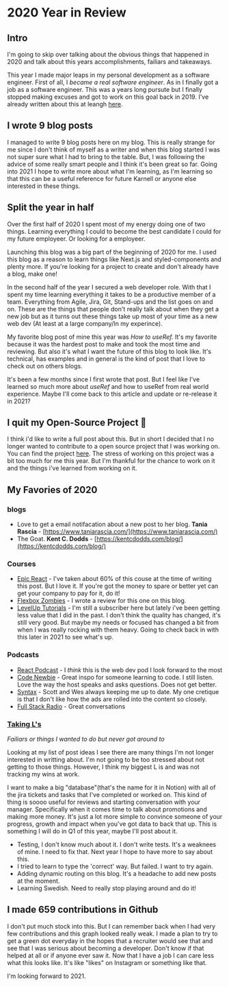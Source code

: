 # 2020 Year in Review

## Intro

I'm going to skip over talking about the obvious things that happened
in 2020 and talk about this years accomplishments, failiars and
takeaways.

This year I made major leaps in my personal development as a software
engineer. First of all, I _became a real software engineer_. As in I
finally got a job as a software engineer. This was a years long
pursute but I finally stopped making excuses and got to work on this
goal back in 2019. I've already written about this at leangh
[here](https://karnellschultz.com/blog/howibecameadeveloper).

## I wrote 9 blog posts

I managed to write 9 blog posts here on my blog. This is really
strange for me since I don't think of myself as a writer and when this
blog started I was not super sure what I had to bring to the table.
But, I was following the advice of some really smart people and I
think it's been great so far. Going into 2021 I hope to write more
about what I'm learning, as I'm learning so that this can be a useful
reference for future Karnell or anyone else interested in these
things.

## Split the year in half

Over the first half of 2020 I spent most of my energy doing one of two
things. Learning everything I could to become the best candidate I
could for my future employeer. Or looking for a employeer.

Launching this blog was a big part of the beginning of 2020 for me. I
used this blog as a reason to learn things like Next.js and
styled-components and plenty more. If you're looking for a project to
create and don't already have a blog, make one!

In the second half of the year I secured a web developer role. With
that I spent my time learning everything it takes to be a productive
member of a team. Everything from Agile, Jira, Git, Stand-ups and the
list goes on and on. These are the things that people don't really
talk about when they get a new job but as it turns out these things
take up most of your time as a new web dev (At least at a large
company/In my experince).

My favorite blog post of mine this year was _How to useRef._ It's my
favorite because it was the hardest post to make and took the most
time and reviewing. But also it's what I want the future of this blog
to look like. It's technical, has examples and in general is the kind
of post that I love to check out on others blogs.

It's been a few months since I first wrote that post. But I feel like
I've learned so much more about _useRef_ and how to useRef from real
world experience. Maybe I'll come back to this article and update or
re-release it in 2021?

## I quit my Open-Source Project 🧼

I think i'd like to write a full post about this. But in short I
decided that I no longer wanted to contribute to a open source project
that I was working on. You can find the project
[here](http://titco.org/taft-data-collection-tool/). The stress of
working on this project was a bit too much for me this year. But I'm
thankful for the chance to work on it and the things i've learned from
working on it.

## My Favories of 2020

### blogs

- Love to get a email notifacation about a new post to her blog.
  **Tania Rascia** -
  [https://www.taniarascia.com/](https://www.taniarascia.com/)
- The Goat. **Kent C. Dodds** -
  [https://kentcdodds.com/blog/](https://kentcdodds.com/blog/)

### Courses

- [Epic React](https://epicreact.dev) - I've taken about 60% of this
  couse at the time of writing this post. But I love it. If you're got
  the money to spare or better yet can get your company to pay for it,
  do it!
- [Flexbox Zombies](https://geddski.teachable.com/p/flexbox-zombies) -
  I wrote a review for this one on this blog.
- [LevelUp Tutorials](https://www.leveluptutorials.com/) - I'm still a
  subscriber here but lately i've been getting less value that I did
  in the past. I don't think the quality has changed, it's still very
  good. But maybe my needs or focused has changed a bit from when I
  was really rocking with them heavy. Going to check back in with this
  later in 2021 to see what's up.

### Podcasts

- [React Podcast](https://reactpodcast.simplecast.com/) - I _think_
  this is the web dev pod I look forward to the most
- [Code Newbie](https://www.codenewbie.org/) - Great inspo for someone
  learning to code. I still listen. Love the way the host speaks and
  asks questions. Does not get better.
- [Syntax](https://syntax.fm/) - Scott and Wes always keeping me up to
  date. My one cretique is that I don't like how the ads are rolled
  into the content so closely.
- [Full Stack Radio](https://fullstackradio.com/) - Great
  conversations

### [Taking L's](https://media.giphy.com/media/iyc06zP6Wu4YU/giphy.gif)

_Failiars or things I wanted to do but never got around to_

Looking at my list of post ideas I see there are many things I'm not
longer interested in writting about. I'm not going to be too stressed
about not getting to those things. However, I think my biggest L is
and was not tracking my wins at work.

I want to make a big "database"(that's the name for it in Notion) with
all of the jira tickets and tasks that I've completed or worked on.
This kind of thing is soooo useful for reviews and starting
conversation with your manager. Specifically when it comes time to
talk about promotions and making more money. It's just a lot more
simple to convince someone of your progress, growth and impact when
you've got data to back that up. This is something I will do in Q1 of
this year, maybe I'll post about it.

- Testing, I don't know much about it. I don't write tests. It's a
  weaknees of mine. I need to fix that. Next year I hope to have more
  to say about this.
- I tried to learn to type the 'correct' way. But failed. I want to
  try again.
- Adding dynamic routing on this blog. It's a headache to add new
  posts at the moment.
- Learning Swedish. Need to really stop playing around and do it!

## I made 659 contributions in Github

I don't put much stock into this. But I can remember back when I had
very few contributions and this graph looked really weak. I made a
plan to try to get a green dot everyday in the hopes that a recruiter
would see that and see that I was serious about becoming a developer.
Don't know if that helped at all or if anyone ever saw it. Now that I
have a job I can care less what this looks like. It's like "likes" on
Instagram or something like that.

I'm looking forward to 2021.
